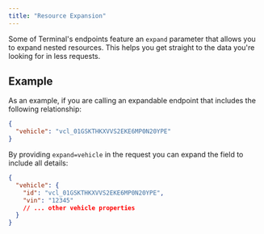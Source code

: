 ```yaml
---
title: "Resource Expansion"
---
```


Some of Terminal's endpoints feature an `expand` parameter that allows you to expand nested resources. This helps you get straight to the data you're looking for in less requests.

## Example 

As an example, if you are calling an expandable endpoint that includes the following relationship:
```json
{
  "vehicle": "vcl_01GSKTHKXVVS2EKE6MP0N20YPE"
}
```
By providing `expand=vehicle` in the request you can expand the field to include all details:
```json
{
  "vehicle": {
    "id": "vcl_01GSKTHKXVVS2EKE6MP0N20YPE",
    "vin": "12345"
    // ... other vehicle properties
  }
}
```
